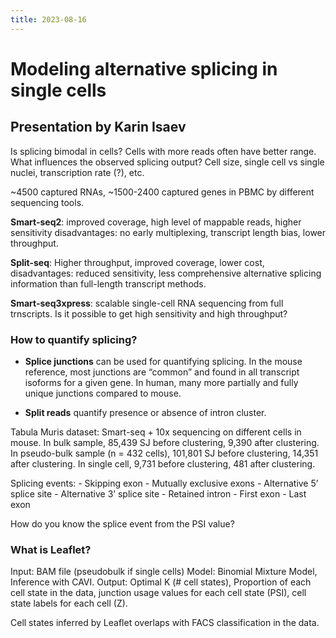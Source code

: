 ```yaml
---
title: 2023-08-16
---
```


# Modeling alternative splicing in single cells

## Presentation by Karin Isaev

Is splicing bimodal in cells? 
Cells with more reads often have better range.
What influences the observed splicing output? 
Cell size, single cell vs single nuclei,
transcription rate (?), etc.

~4500 captured RNAs, ~1500-2400 captured genes in PBMC 
by different sequencing tools.

**Smart-seq2**: improved coverage, high level of mappable reads, higher sensitivity
disadvantages: no early multiplexing, transcript length bias, lower throughput.

**Split-seq**: Higher throughput, improved coverage, lower cost,
disadvantages: reduced sensitivity, less comprehensive alternative splicing information 
than full-length transcript methods.

**Smart-seq3xpress**: scalable single-cell RNA sequencing
from full trnscripts. 
Is it possible to get high sensitivity and high throughput?

### How to quantify splicing?

- **Splice junctions** can be used for quantifying splicing.
In the mouse reference, most junctions are "common" 
and found in all transcript isoforms for a given gene.
In human, many more partially and fully unique junctions compared to mouse.

- **Split reads** quantify presence or absence of intron cluster.

Tabula Muris dataset: Smart-seq + 10x sequencing on different cells in mouse.
In bulk sample, 85,439 SJ before clustering, 9,390 after clustering.
In pseudo-bulk sample (n = 432 cells), 101,801 SJ before clustering, 14,351 after clustering.
In single cell, 9,731 before clustering, 481 after clustering.

Splicing events:
 - Skipping exon
 - Mutually exclusive exons
 - Alternative 5' splice site
 - Alternative 3' splice site
 - Retained intron
 - First exon
 - Last exon

How do you know the splice event from the PSI value? 

### What is Leaflet?

Input: BAM file (pseudobulk if single cells)
Model: Binomial Mixture Model, Inference with CAVI.
Output: Optimal K (# cell states), Proportion of each cell state in the data,
junction usage values for each cell state (PSI), cell state labels for each cell (Z).

Cell states inferred by Leaflet overlaps with FACS classification in the data.
